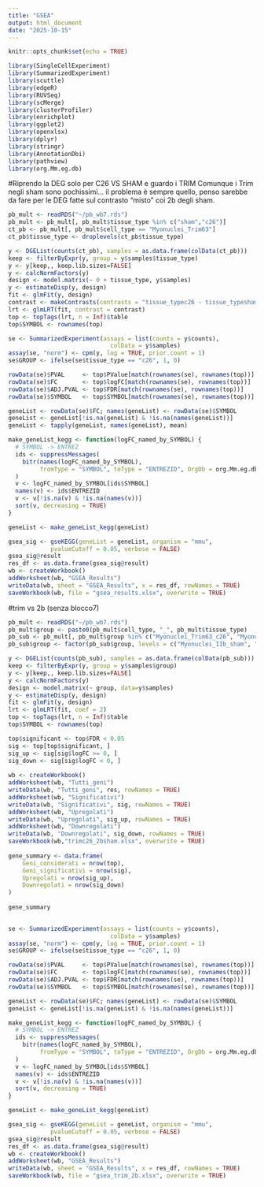 ```yaml
---
title: "GSEA"
output: html_document
date: "2025-10-15"
---
```


```r
knitr::opts_chunk$set(echo = TRUE)
```

```r
library(SingleCellExperiment)
library(SummarizedExperiment)
library(scuttle)
library(edgeR)
library(RUVSeq)
library(scMerge)
library(clusterProfiler)
library(enrichplot)
library(ggplot2)
library(openxlsx)
library(dplyr)
library(stringr)
library(AnnotationDbi)
library(pathview)
library(org.Mm.eg.db)
```

#Riprendo la DEG solo per C26 VS SHAM e guardo i TRIM
Comunque i Trim negli sham sono pochissimi... il problema è sempre quello, penso
sarebbe da fare per le DEG fatte sul contrasto "misto" coi 2b degli sham.
```r
pb_mult <- readRDS("~/pb_wb7.rds")
pb_mult <- pb_mult[, pb_mult$tissue_type %in% c("sham","c26")]
ct_pb <- pb_mult[, pb_mult$cell_type == "Myonuclei_Trim63"]
ct_pb$tissue_type <- droplevels(ct_pb$tissue_type)

y <- DGEList(counts(ct_pb), samples = as.data.frame(colData(ct_pb)))
keep <- filterByExpr(y, group = y$samples$tissue_type)
y <- y[keep,, keep.lib.sizes=FALSE]
y <- calcNormFactors(y) 
design <- model.matrix(~ 0 + tissue_type, y$samples)
y <- estimateDisp(y, design)
fit <- glmFit(y, design)
contrast <- makeContrasts(contrasts = "tissue_typec26 - tissue_typesham", levels = design)
lrt <- glmLRT(fit, contrast = contrast)
top <- topTags(lrt, n = Inf)$table
top$SYMBOL <- rownames(top)

```

```r
se <- SummarizedExperiment(assays = list(counts = y$counts),
                             colData = y$samples)
assay(se, "norm") <- cpm(y, log = TRUE, prior.count = 1)
se$GROUP <- ifelse(se$tissue_type == "c26", 1, 0)

rowData(se)$PVAL     <- top$PValue[match(rownames(se), rownames(top))]
rowData(se)$FC       <- top$logFC[match(rownames(se), rownames(top))]
rowData(se)$ADJ.PVAL <- top$FDR[match(rownames(se), rownames(top))]
rowData(se)$SYMBOL   <- top$SYMBOL[match(rownames(se), rownames(top))]

geneList <- rowData(se)$FC; names(geneList) <- rowData(se)$SYMBOL
geneList <- geneList[!is.na(geneList) & !is.na(names(geneList))]
geneList <- tapply(geneList, names(geneList), mean)

make_geneList_kegg <- function(logFC_named_by_SYMBOL) {
  # SYMBOL -> ENTREZ
  ids <- suppressMessages(
    bitr(names(logFC_named_by_SYMBOL),
         fromType = "SYMBOL", toType = "ENTREZID", OrgDb = org.Mm.eg.db)
  )
  v <- logFC_named_by_SYMBOL[ids$SYMBOL]
  names(v) <- ids$ENTREZID
  v <- v[!is.na(v) & !is.na(names(v))]
  sort(v, decreasing = TRUE)
}

geneList <- make_geneList_kegg(geneList)

gsea_sig <- gseKEGG(geneList = geneList, organism = "mmu",
            pvalueCutoff = 0.05, verbose = FALSE)
gsea_sig@result
res_df <- as.data.frame(gsea_sig@result)
wb <- createWorkbook()
addWorksheet(wb, "GSEA_Results")
writeData(wb, sheet = "GSEA_Results", x = res_df, rowNames = TRUE)
saveWorkbook(wb, file = "gsea_results.xlsx", overwrite = TRUE)

```
 
#trim vs 2b (senza blocco7)
```r
pb_mult <- readRDS("~/pb_wb7.rds")
pb_mult$group <- paste0(pb_mult$cell_type, "_", pb_mult$tissue_type)
pb_sub <- pb_mult[, pb_mult$group %in% c("Myonuclei_Trim63_c26", "Myonuclei_IIb_sham")]
pb_sub$group <- factor(pb_sub$group, levels = c("Myonuclei_IIb_sham", "Myonuclei_Trim63_c26"))

y <- DGEList(counts(pb_sub), samples = as.data.frame(colData(pb_sub)))
keep <- filterByExpr(y, group = y$samples$group)
y <- y[keep,, keep.lib.sizes=FALSE]
y <- calcNormFactors(y)
design <- model.matrix(~ group, data=y$samples)
y <- estimateDisp(y, design)
fit <- glmFit(y, design)
lrt <- glmLRT(fit, coef = 2)
top <- topTags(lrt, n = Inf)$table
top$SYMBOL <- rownames(top)

top$significant <- top$FDR < 0.05
sig <- top[top$significant, ]
sig_up <- sig[sig$logFC >= 0, ]
sig_down <- sig[sig$logFC < 0, ]
  
wb <- createWorkbook()
addWorksheet(wb, "Tutti_geni")
writeData(wb, "Tutti_geni", res, rowNames = TRUE)
addWorksheet(wb, "Significativi")
writeData(wb, "Significativi", sig, rowNames = TRUE)
addWorksheet(wb, "Upregolati")
writeData(wb, "Upregolati", sig_up, rowNames = TRUE)
addWorksheet(wb, "Downregolati")
writeData(wb, "Downregolati", sig_down, rowNames = TRUE)
saveWorkbook(wb,"trimc26_2bsham.xlsx", overwrite = TRUE)
  
gene_summary <- data.frame(
    Geni_considerati = nrow(top),
    Geni_significativi = nrow(sig),
    Upregolati = nrow(sig_up),
    Downregolati = nrow(sig_down)
)
  
gene_summary
  
```

```r
se <- SummarizedExperiment(assays = list(counts = y$counts),
                             colData = y$samples)
assay(se, "norm") <- cpm(y, log = TRUE, prior.count = 1)
se$GROUP <- ifelse(se$tissue_type == "c26", 1, 0)

rowData(se)$PVAL     <- top$PValue[match(rownames(se), rownames(top))]
rowData(se)$FC       <- top$logFC[match(rownames(se), rownames(top))]
rowData(se)$ADJ.PVAL <- top$FDR[match(rownames(se), rownames(top))]
rowData(se)$SYMBOL   <- top$SYMBOL[match(rownames(se), rownames(top))]

geneList <- rowData(se)$FC; names(geneList) <- rowData(se)$SYMBOL
geneList <- geneList[!is.na(geneList) & !is.na(names(geneList))]

make_geneList_kegg <- function(logFC_named_by_SYMBOL) {
  # SYMBOL -> ENTREZ
  ids <- suppressMessages(
    bitr(names(logFC_named_by_SYMBOL),
         fromType = "SYMBOL", toType = "ENTREZID", OrgDb = org.Mm.eg.db)
  )
  v <- logFC_named_by_SYMBOL[ids$SYMBOL]
  names(v) <- ids$ENTREZID
  v <- v[!is.na(v) & !is.na(names(v))]
  sort(v, decreasing = TRUE)
}

geneList <- make_geneList_kegg(geneList)

gsea_sig <- gseKEGG(geneList = geneList, organism = "mmu",
            pvalueCutoff = 0.05, verbose = FALSE)
gsea_sig@result
res_df <- as.data.frame(gsea_sig@result)
wb <- createWorkbook()
addWorksheet(wb, "GSEA_Results")
writeData(wb, sheet = "GSEA_Results", x = res_df, rowNames = TRUE)
saveWorkbook(wb, file = "gsea_trim_2b.xlsx", overwrite = TRUE)

```



